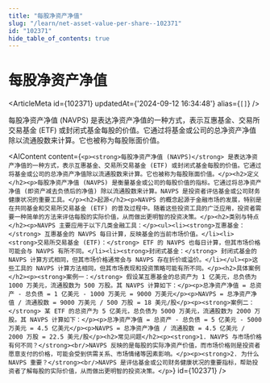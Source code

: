 ```yaml
---
title: "每股净资产净值"
slug: "/learn/net-asset-value-per-share--102371"
id: "102371"
hide_table_of_contents: true
---
```



# 每股净资产净值

<ArticleMeta id={102371} updatedAt={'2024-09-12 16:34:48'} alias={`[]`} />
<div className='border-solid border-b border-t-0 my-4 border-[var(--ifm-color-gray-300)]' />

每股净资产净值 (NAVPS) 是表达净资产净值的一种方式，表示互惠基金、交易所交易基金 (ETF) 或封闭式基金每股的价值。它通过将基金或公司的总净资产净值除以流通股数来计算。它也被称为每股账面价值。

<AIContent content={`<p><strong>每股净资产净值 (NAVPS)</strong> 是表达净资产净值的一种方式，表示互惠基金、交易所交易基金 (ETF) 或封闭式基金每股的价值。它通过将基金或公司的总净资产净值除以流通股数来计算。它也被称为每股账面价值。</p><h2>定义</h2><p>每股净资产净值 (NAVPS) 是衡量基金或公司的每股价值的指标。它通过将总净资产净值 (即资产减去负债后的净值) 除以流通股数来计算。NAVPS 是投资者评估基金或公司财务健康状况的重要工具。</p><h2>起源</h2><p>NAVPS 的概念起源于金融市场的发展，特别是在共同基金和交易所交易基金 (ETF) 的普及过程中。随着这些投资工具的广泛应用，投资者需要一种简单的方法来评估每股的实际价值，从而做出更明智的投资决策。</p><h2>类别与特点</h2><p>NAVPS 主要应用于以下几类金融工具：</p><ul><li><strong>互惠基金：</strong> 互惠基金的 NAVPS 每日计算，反映基金的当前市场价值。</li><li><strong>交易所交易基金 (ETF)：</strong> ETF 的 NAVPS 也每日计算，但其市场价格可能会与 NAVPS 有所不同。</li><li><strong>封闭式基金：</strong> 封闭式基金的 NAVPS 计算方式相同，但其市场价格通常会与 NAVPS 存在折价或溢价。</li></ul><p>这些工具的 NAVPS 计算方法相同，但其市场表现和投资策略可能有所不同。</p><h2>具体案例</h2><p><strong>案例一：</strong> 假设某互惠基金的总资产为 1 亿美元，总负债为 1000 万美元，流通股数为 500 万股。其 NAVPS 计算如下：</p><p>总净资产净值 = 总资产 - 总负债 = 1 亿美元 - 1000 万美元 = 9000 万美元</p><p>NAVPS = 总净资产净值 / 流通股数 = 9000 万美元 / 500 万股 = 18 美元/股</p><p><strong>案例二：</strong> 某 ETF 的总资产为 5 亿美元，总负债为 5000 万美元，流通股数为 2000 万股。其 NAVPS 计算如下：</p><p>总净资产净值 = 总资产 - 总负债 = 5 亿美元 - 5000 万美元 = 4.5 亿美元</p><p>NAVPS = 总净资产净值 / 流通股数 = 4.5 亿美元 / 2000 万股 = 22.5 美元/股</p><h2>常见问题</h2><p><strong>1. NAVPS 与市场价格有何不同？</strong><br/>NAVPS 反映的是每股的实际净资产价值，而市场价格则是投资者愿意支付的价格，可能会受到供需关系、市场情绪等因素影响。</p><p><strong>2. 为什么 NAVPS 重要？</strong><br/>NAVPS 是评估基金或公司财务健康状况的重要指标，帮助投资者了解每股的实际价值，从而做出更明智的投资决策。</p>`} id={102371} />
